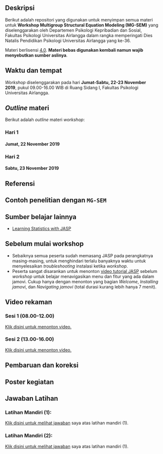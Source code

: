 
## Deskripsi
Berikut adalah repositori yang digunakan untuk menyimpan semua materi untuk **Workshop Multigroup Structural Equation Modeling (MG-SEM)** yang diselenggarakan oleh Departemen Psikologi Kepribadian dan Sosial, Fakultas Psikologi Universitas Airlangga dalam rangka memperingati Dies Natalis Pendidikan Psikologi Universitas Airlangga yang ke-36. 

Materi berlisensi [<i class="fab fa-creative-commons"></i> 4.0](https://creativecommons.org/licenses/by/4.0/). **Materi bebas digunakan kembali namun wajib menyebutkan sumber aslinya**.

## Waktu dan tempat
*Workshop* diselenggarakan pada hari **Jumat-Sabtu, 22-23 November 2019**, pukul 09.00-16.00 WIB di Ruang Sidang I, Fakultas Psikologi Universitas Airlangga.

## *Outline* materi


Berikut adalah *outline* materi *workshop*:

### **Hari 1**
#### Jumat, 22 November 2019


### **Hari 2**
#### Sabtu, 23 November 2019


## Referensi



## Contoh penelitian dengan `MG-SEM`


## Sumber belajar lainnya
* [Learning Statistics with JASP]()


## Sebelum mulai workshop
* Sebaiknya semua peserta sudah memasang JASP pada perangkatnya masing-masing, untuk menghindari terlalu banyaknya waktu untuk menyelesaikan *troubleshooting* instalasi ketika *workshop*.
* Peserta sangat disarankan untuk menonton [video tutorial JASP]() sebelum *workshop* untuk belajar menavigasikan menu dan fitur yang ada dalam jamovi. Cukup hanya dengan menonton yang bagian *Welcome*, *Installing jamovi*, dan *Navigating jamovi* (total durasi kurang lebih hanya 7 menit).


## Video rekaman

### Sesi 1 (08.00-12.00)

[Klik disini untuk menonton video.](https://www.youtube.com/WwlILOtniBw)

### Sesi 2 (13.00-16.00)

[Klik disini untuk menonton video.](https://www.youtube.com/N2O48MoMddQ)


## Pembaruan dan koreksi


## Poster kegiatan


## Jawaban Latihan

### Latihan Mandiri (1): 

[Klik disini untuk melihat jawaban]() saya atas latihan mandiri (1).


### Latihan Mandiri (2):

[Klik disini untuk melihat jawaban]() saya atas latihan mandiri (1).